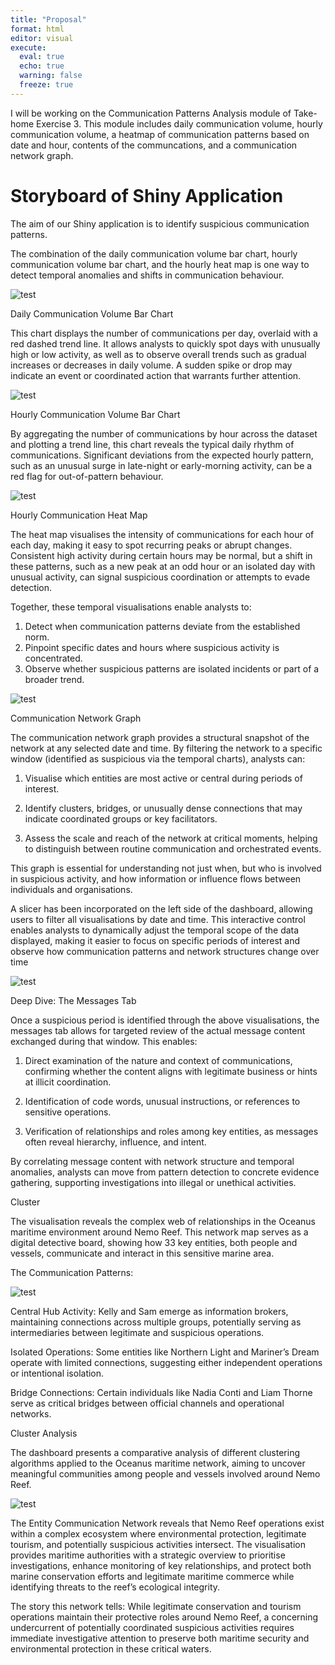 ```yaml
---
title: "Proposal"
format: html
editor: visual
execute:
  eval: true
  echo: true
  warning: false
  freeze: true
---
```


I will be working on the Communication Patterns Analysis module of Take-home Exercise 3. This module includes daily communication volume, hourly communication volume, a heatmap of communication patterns based on date and hour, contents of the communcations, and a communication network graph.

# Storyboard of Shiny Application

The aim of our Shiny application is to identify suspicious communication patterns.

The combination of the daily communication volume bar chart, hourly communication volume bar chart, and the hourly heat map is one way to detect temporal anomalies and shifts in communication behaviour.

<img src="image/Screenshot2025-06-15at3.24.51PM.png" alt="test" style="max-width: 100%;"/>

Daily Communication Volume Bar Chart

This chart displays the number of communications per day, overlaid with a red dashed trend line. It allows analysts to quickly spot days with unusually high or low activity, as well as to observe overall trends such as gradual increases or decreases in daily volume. A sudden spike or drop may indicate an event or coordinated action that warrants further attention.

<img src="image/Screenshot2025-06-15at3.30.17PM.png" alt="test" style="max-width: 100%;"/>

Hourly Communication Volume Bar Chart

By aggregating the number of communications by hour across the dataset and plotting a trend line, this chart reveals the typical daily rhythm of communications. Significant deviations from the expected hourly pattern, such as an unusual surge in late-night or early-morning activity, can be a red flag for out-of-pattern behaviour.

<img src="image/Screenshot2025-06-15at3.31.54PM.png" alt="test" style="max-width: 100%;"/>

Hourly Communication Heat Map

The heat map visualises the intensity of communications for each hour of each day, making it easy to spot recurring peaks or abrupt changes. Consistent high activity during certain hours may be normal, but a shift in these patterns, such as a new peak at an odd hour or an isolated day with unusual activity, can signal suspicious coordination or attempts to evade detection.

Together, these temporal visualisations enable analysts to:

1.  Detect when communication patterns deviate from the established norm.
2.  Pinpoint specific dates and hours where suspicious activity is concentrated.
3.  Observe whether suspicious patterns are isolated incidents or part of a broader trend.

<img src="image/Screenshot2025-06-15at3.34.37PM.png" alt="test" style="max-width: 100%;"/>

Communication Network Graph

The communication network graph provides a structural snapshot of the network at any selected date and time. By filtering the network to a specific window (identified as suspicious via the temporal charts), analysts can:

1.  Visualise which entities are most active or central during periods of interest.

2.  Identify clusters, bridges, or unusually dense connections that may indicate coordinated groups or key facilitators.

3.  Assess the scale and reach of the network at critical moments, helping to distinguish between routine communication and orchestrated events.

This graph is essential for understanding not just when, but who is involved in suspicious activity, and how information or influence flows between individuals and organisations.

A slicer has been incorporated on the left side of the dashboard, allowing users to filter all visualisations by date and time. This interactive control enables analysts to dynamically adjust the temporal scope of the data displayed, making it easier to focus on specific periods of interest and observe how communication patterns and network structures change over time

<img src="image/Screenshot2025-06-15at3.33.36PM.png" alt="test" style="max-width: 100%;"/>

Deep Dive: The Messages Tab

Once a suspicious period is identified through the above visualisations, the messages tab allows for targeted review of the actual message content exchanged during that window. This enables:

1.  Direct examination of the nature and context of communications, confirming whether the content aligns with legitimate business or hints at illicit coordination.

2.  Identification of code words, unusual instructions, or references to sensitive operations.

3.  Verification of relationships and roles among key entities, as messages often reveal hierarchy, influence, and intent.

By correlating message content with network structure and temporal anomalies, analysts can move from pattern detection to concrete evidence gathering, supporting investigations into illegal or unethical activities.

Cluster

The visualisation reveals the complex web of relationships in the Oceanus maritime environment around Nemo Reef. This network map serves as a digital detective board, showing how 33 key entities, both people and vessels, communicate and interact in this sensitive marine area.

The Communication Patterns:

<img src="image/Screenshot2025-06-15at4.09.10PM.png" alt="test" style="max-width: 100%;"/>

Central Hub Activity: Kelly and Sam emerge as information brokers, maintaining connections across multiple groups, potentially serving as intermediaries between legitimate and suspicious operations.

Isolated Operations: Some entities like Northern Light and Mariner's Dream operate with limited connections, suggesting either independent operations or intentional isolation.

Bridge Connections: Certain individuals like Nadia Conti and Liam Thorne serve as critical bridges between official channels and operational networks.

Cluster Analysis

The dashboard presents a comparative analysis of different clustering algorithms applied to the Oceanus maritime network, aiming to uncover meaningful communities among people and vessels involved around Nemo Reef.

<img src="image/Screenshot2025-06-15at4.12.50PM.png" alt="test" style="max-width: 100%;"/>

The Entity Communication Network reveals that Nemo Reef operations exist within a complex ecosystem where environmental protection, legitimate tourism, and potentially suspicious activities intersect. The visualisation provides maritime authorities with a strategic overview to prioritise investigations, enhance monitoring of key relationships, and protect both marine conservation efforts and legitimate maritime commerce while identifying threats to the reef's ecological integrity.

The story this network tells: While legitimate conservation and tourism operations maintain their protective roles around Nemo Reef, a concerning undercurrent of potentially coordinated suspicious activities requires immediate investigative attention to preserve both maritime security and environmental protection in these critical waters.
